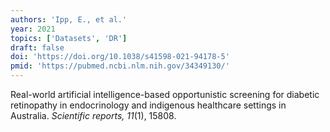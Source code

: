 ```yaml
---
authors: 'Ipp, E., et al.'
year: 2021
topics: ['Datasets', 'DR']
draft: false
doi: 'https://doi.org/10.1038/s41598-021-94178-5'
pmid: 'https://pubmed.ncbi.nlm.nih.gov/34349130/'
---
```


Real-world artificial intelligence-based opportunistic screening for diabetic retinopathy in endocrinology and indigenous healthcare settings in Australia. *Scientific reports, 11*(1), 15808.